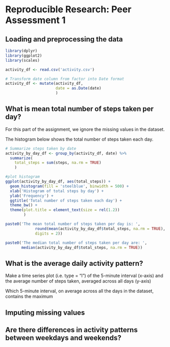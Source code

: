 # Reproducible Research: Peer Assessment 1


## Loading and preprocessing the data

```r

library(dplyr)
library(ggplot2)
library(scales)

activity_df <- read.csv('activity.csv')

# Transform date column from factor into Date format
activity_df <- mutate(activity_df,
                      date = as.Date(date)
                      )

```




## What is mean total number of steps taken per day?

For this part of the assignment, we ignore the missing values in the dataset.

The histogram below shows the total number of steps taken each day. 

```r


# Summarize steps taken by date
activity_by_day_df <- group_by(activity_df, date) %>%
  summarize(
    total_steps = sum(steps, na.rm = TRUE)
    )

#plot histogram
ggplot(activity_by_day_df, aes(total_steps)) + 
  geom_histogram(fill = 'steelblue', binwidth = 500) +
  xlab('Histogram of total steps by day') +
  ylab('Frequency') +
  ggtitle('Total number of steps taken each day') +
  theme_bw() +
  theme(plot.title = element_text(size = rel(1.2))
        )
```

   
```r

paste0('The mean total number of steps taken per day is: ',
             round(mean(activity_by_day_df$total_steps, na.rm = TRUE),
             digits = 2))

paste0('The median total number of steps taken per day are: ',
       median(activity_by_day_df$total_steps, na.rm = TRUE))

```


## What is the average daily activity pattern?

Make a time series plot (i.e. type = "l") of the 5-minute interval (x-axis) and the average number of steps taken, averaged across all days (y-axis)

Which 5-minute interval, on average across all the days in the dataset, contains the maximum 



## Imputing missing values



## Are there differences in activity patterns between weekdays and weekends?
